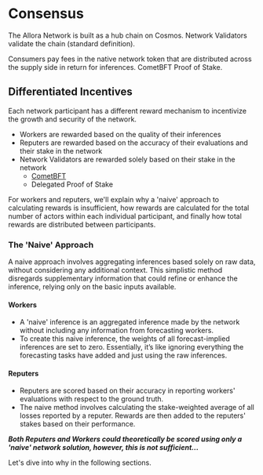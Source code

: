 # Consensus

The Allora Network is built as a hub chain on Cosmos. Network Validators validate the chain (standard definition). 

Consumers pay fees in the native network token that are distributed across the supply side in return for inferences. CometBFT Proof of Stake.

## Differentiated Incentives

Each network participant has a different reward mechanism to incentivize the growth and security of the network.
- Workers are rewarded based on the quality of their inferences
- Reputers are rewarded based on the accuracy of their evaluations and their stake in the network 
- Network Validators are rewarded solely based on their stake in the network
    - [CometBFT](https://docs.cometbft.com/v0.38/introduction/#what-is-cometbft)
    - Delegated Proof of Stake

For workers and reputers, we'll explain why a 'naive' approach to calculating rewards is insufficient, how rewards are calculated for the total number of actors within each individual participant, and finally how total rewards are distributed between participants.

### The 'Naive' Approach

A naive approach involves aggregating inferences based solely on raw data, without considering any additional context. 
This simplistic method disregards supplementary information that could refine or enhance the inference, relying only on the basic inputs available.

#### Workers

- A 'naive' inference is an aggregated inference made by the network without including any information from forecasting workers.
- To create this naive inference, the weights of all forecast-implied inferences are set to zero. Essentially, it’s like ignoring everything the forecasting tasks have added and just using the raw inferences.

#### Reputers

- Reputers are scored based on their accuracy in reporting workers' evaluations with respect to the ground truth. 
- The naive method involves calculating the stake-weighted average of all losses reported by a reputer. Rewards are then added to the reputers' stakes based on their performance.

_**Both Reputers and Workers could theoretically be scored using only a 'naive' network solution, however, this is not sufficient...**_

Let's dive into why in the following sections.